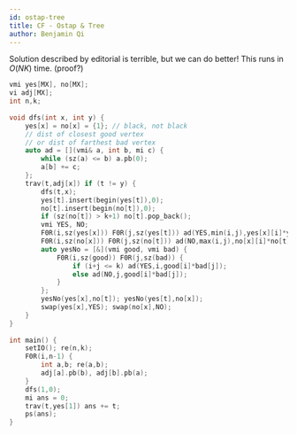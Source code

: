 ```yaml
---
id: ostap-tree
title: CF - Ostap & Tree
author: Benjamin Qi
---
```


Solution described by editorial is terrible, but we can do better! This runs in $O(NK)$ time. (proof?)

```cpp
vmi yes[MX], no[MX];
vi adj[MX];
int n,k;
 
void dfs(int x, int y) {
	yes[x] = no[x] = {1}; // black, not black
	// dist of closest good vertex
	// or dist of farthest bad vertex
	auto ad = [](vmi& a, int b, mi c) {
		while (sz(a) <= b) a.pb(0);
		a[b] += c;
	};
	trav(t,adj[x]) if (t != y) {
		dfs(t,x);
		yes[t].insert(begin(yes[t]),0);
		no[t].insert(begin(no[t]),0);
		if (sz(no[t]) > k+1) no[t].pop_back();
		vmi YES, NO;
		F0R(i,sz(yes[x])) F0R(j,sz(yes[t])) ad(YES,min(i,j),yes[x][i]*yes[t][j]);
		F0R(i,sz(no[x])) F0R(j,sz(no[t])) ad(NO,max(i,j),no[x][i]*no[t][j]);
		auto yesNo = [&](vmi good, vmi bad) {
			F0R(i,sz(good)) F0R(j,sz(bad)) {
				if (i+j <= k) ad(YES,i,good[i]*bad[j]);
				else ad(NO,j,good[i]*bad[j]);
			}
		};
		yesNo(yes[x],no[t]); yesNo(yes[t],no[x]);
		swap(yes[x],YES); swap(no[x],NO);
	}
}
 
int main() {
	setIO(); re(n,k);
	F0R(i,n-1) {
		int a,b; re(a,b);
		adj[a].pb(b), adj[b].pb(a);
	}
	dfs(1,0);
	mi ans = 0;
	trav(t,yes[1]) ans += t;
	ps(ans);
}
```